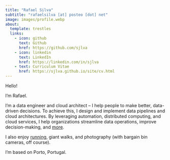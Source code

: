 ---
title: "Rafael Silva"
subtitle: "rafaelsilva [at] posteo [dot] net"
image: images/profile.webp
about: 
  template: trestles
  links:
    - icon: github
      text: Github
      href: https://github.com/sjlva
    - icon: linkedin
      text: LinkedIn
      href: https://linkedin.com/in/sjlva
    - text: Curriculum Vitae
      href: https://sjlva.github.io/site/cv.html
---

Hello!

I’m Rafael.

I’m a data engineer and cloud architect – I help people to make better, data-driven decisions. To achieve this, I design and implement data pipelines and  cloud architectures. By leveraging automation, distributed computing, and cloud services, I help organizations streamline data operations, improve decision-making, and [more](https://sjlva.github.io/site/cv.html).

I also enjoy [running](https://www.strava.com/athletes/127424707), giant walks, and photography (with bargain bin cameras, off course). 

I'm based on Porto, Portugal.